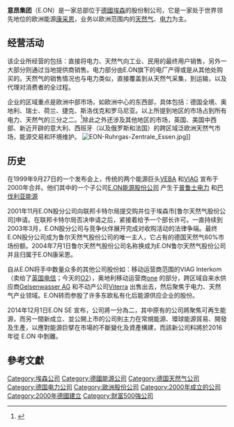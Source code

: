 {{Infobox Company
|company_name     = 意昂集团
|company_name_en  = E.ON
|company_logo     = [[File:Logo_E.ON.svg|300px]]
|company_type = [[歐洲股份公司|歐洲股份公司]]
|foundation      = 2000年6月16日
|location     = {{GER}}[[北萊茵-威斯伐倫州|北萊茵-威斯伐倫州]][[杜塞道夫行政區|杜塞道夫行政區]][[埃森|埃森]]
|key_people     = [[Wulf_H._Bernotat|Wulf H. Bernotat]]，[[Christoph_Dänzer-Vanotti|Christoph Dänzer-Vanotti]]，[[Marcus_Schenck|Marcus Schenck]]，[[Johannes_Teyssen|Johannes Teyssen]]
|industry = [[能源|能源]]
|products = [[电力|电力]]，[[天然气|天然气]]
|revenue = {{increase}}687亿[[欧元|€]]（2007年）<ref name="gb2007">[http://www.eon.com/de/downloads/EON_GB07_DE_Kap.1.pdf Geschäftsberichts 2007 der E.ON AG] {{webarchive|url=https://web.archive.org/web/20081121102931/http://www.eon.com/de/downloads/EON_GB07_DE_Kap.1.pdf |date=2008-11-21 }}</ref>
|num_employees    = 87815人
|homepage        = [http://www.eon.de/ www.eon.de]
}}
'''意昂集团'''（E.ON）是一家总部位于[[德國|德國]][[埃森|埃森]]的股份制公司，它是一家处于世界领先地位的欧洲能源[[康采恩|康采恩]]，业务以欧洲范围内的[[天然气|天然气]]、[[电力|电力]]为主。

== 经营活动 ==
该企业所经营的包括：直接将电力、天然气向工业、民用的最终用户销售，另外一大部分则通过当地提供商销售。电力部分由E.ON旗下的电厂产得或是从其他处购买的。天然气的销售情况也与电力类似，直接覆盖到从天然气采集，到运输，以及代理对消费者的全过程。

企业的区域重点是欧洲中部市场，如欧洲中心的东西部，具体包括：德国全境、奥地利、瑞士、荷兰、捷克、斯洛伐克和罗马尼亚。以上所提到地区的市场占到所有电力、天然气的三分之二。<ref>{{cite web |url=http://www.eon.com/de/downloads/EON_GB07_DE_Kap.7.pdf |title=存档副本 |accessdate=2008-10-01 |deadurl=yes |archiveurl=https://web.archive.org/web/20081121102458/http://www.eon.com/de/downloads/EON_GB07_DE_Kap.7.pdf |archivedate=2008-11-21 }}</ref>除此之外还涉及其他地区的市场，英国、美国中西部、新近开辟的意大利、西班牙（以及俄罗斯和法国）的跨区域泛欧洲天然气市场，能源交易和环境维护。
[[File:EON-Ruhrgas-Zentrale_Essen.jpg|thumb]]]]

== 历史 ==
在1999年9月27日的一个发布会上，传统的两个能源巨头[http://de.wikipedia.org/wiki/VEBA VEBA] {{Wayback|url=http://de.wikipedia.org/wiki/VEBA |date=20091209154616 }}和[http://de.wikipedia.org/wiki/VIAG VIAG] {{Wayback|url=http://de.wikipedia.org/wiki/VIAG |date=20080313025030 }}宣布于2000年合并。他们其中的一个子公司[http://de.wikipedia.org/wiki/E.ON_Energie_AG E.ON能源股份公司] {{Wayback|url=http://de.wikipedia.org/wiki/E.ON_Energie_AG |date=20060913000000 }}产生于[http://de.wikipedia.org/wiki/PreussenElektra 普鲁士电力] {{Wayback|url=http://de.wikipedia.org/wiki/PreussenElektra |date=20080419075926 }}和[http://de.wikipedia.org/wiki/Bayernwerk 巴伐利亚能源] {{Wayback|url=http://de.wikipedia.org/wiki/Bayernwerk |date=20081012054138 }}

2001年11月E.ON股分公司向联邦卡特尔局提交购并位于埃森市[鲁尔天然气股份公司]申请。在联邦卡特尔局否决申请之后，紧接着给予一个部长许可。一直持续到2003年3月，E.ON股分公司与竞争伙伴展开完成对收购活动的法律争端。最终E.ON股分公司成为鲁尔天然气股份公司的唯一主人，它占有的德国天然气60%市场份额。2004年7月1日鲁尔天然气股份公司名称换成为E.ON鲁尔天然气股份公司并且归属于E.ON康采恩。

自从E.ON将手中数量众多的其他公司股份如：移动运营商范围的VIAG Interkom（卖给了[[英国电信|英国电信]]；今天的[[O2|O2]]），奥地利移动运营商[http://de.wikipedia.org/wiki/One_(Mobilfunk) one] {{Wayback|url=http://de.wikipedia.org/wiki/One_(Mobilfunk) |date=20080516112646 }}的部分，跨区域自来水供应商[http://de.wikipedia.org/wiki/Gelsenwasser_AG Gelsenwasser AG] {{Wayback|url=http://de.wikipedia.org/wiki/Gelsenwasser_AG |date=20060913000000 }}和不动产公司[http://de.wikipedia.org/wiki/Viterra Viterra] {{Wayback|url=http://de.wikipedia.org/wiki/Viterra |date=20060913000000 }}出售出去，然后聚焦于电力、天然气产业领域。E.ON转而参股了许多东欧私有化后能源供应企业的股份。

2014年12月1日E.ON SE 宣布，公司將一分為二，其中原有的公司將聚焦可再生能源，而另一間新成立、並公開上市的公司則主力在常規能源、環球能源貿易、開發及生產，以應對能源巨擘在市場的不斷變化及資產構建，而該新公司料將於2016年從 E.ON 中剝離。

== 參考文獻 ==
{{reflist}}

{{DAX指数成份公司}}

{{Authority control}}
[[Category:埃森公司|Category:埃森公司]]
[[Category:德國能源公司|Category:德國能源公司]]
[[Category:德国天然气公司|Category:德国天然气公司]]
[[Category:德国电力公司|Category:德国电力公司]]
[[Category:歐洲股份公司|Category:歐洲股份公司]]
[[Category:2000年成立的公司|Category:2000年成立的公司]]
[[Category:2000年德國建立|Category:2000年德國建立]]
[[Category:財富500強公司|Category:財富500強公司]]